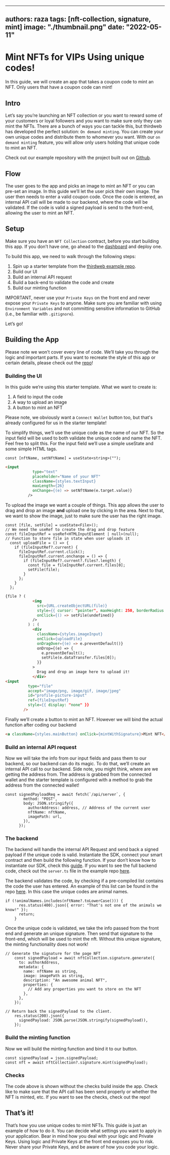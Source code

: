 
---
authors: raza
tags: [nft-collection, signature, mint]
image: "./thumbnail.png"
date: "2022-05-11"
---

# Mint NFTs for VIPs Using unique codes!

In this guide, we will create an app that takes a coupon code to mint an NFT. Only users that have a coupon code can mint!

<!-- truncate -->

## Intro

Let’s say you’re launching an NFT collection or you want to reward some of your customers or loyal followers and you want to make sure only they can mint the NFTs. There are a bunch of ways you can tackle this, but thirdweb has developed the perfect solution: `On demand minting`. You can create your own unique codes and distribute them to whomever you want. With our `on demand minting` feature, you will allow only users holding that unique code to mint an NFT.

Check out our example repository with the project built out on [Github](https://github.com/thirdweb-example/signature-based-minting-next-ts). 

## Flow

The user goes to the app and picks an image to mint an NFT or you can pre-set an image. In this guide we’ll let the user pick their own image. The user then needs to enter a valid coupon code. Once the code is entered, an internal API call will be made to our backend, where the code will be validated. If the code is valid a signed payload is send to the front-end, allowing the user to mint an NFT.

## Setup

Make sure you have an `NFT Collection` contract, before you start building this app. If you don’t have one, go ahead to the [dashboard](http://www.thirdweb.com/dashboard) and deploy one.

To build this app, we need to walk through the following steps:

1. Spin up a starter template from the [thirdweb example repo](http://www.github.com/thirdweb-example).
2. Build our UI
3. Build an internal API request
4. Build a back-end to validate the code and create 
5. Build our minting function

IMPORTANT, never use your `Private Keys` on the front end and never expose your `Private Keys` to anyone. Make sure you are familiar with using `Environment Variables` and not committing sensitive information to GitHub (i.e., be familiar with `.gitignore`).

Let’s go!

## Building the App

Please note we won’t cover every line of code. We’ll take you through the logic and important parts. If you want to recreate the style of this app or certain details, please check out the [repo](https://github.com/thirdweb-example/signature-based-minting-next-ts)!

### Building the UI

In this guide we’re using this starter template. What we want to create is:

1. A field to input the code
2. A way to upload an image
3. A button to mint an NFT

Please note, we obviously want a `Connect Wallet` button too, but that's already configured for us in the starter template!

To simplify things, we’ll use the unique code as the name of our NFT. So the input field will be used to both validate the unique code and name the NFT. Feel free to split this. For the input field we’ll use a simple useState and some simple HTML tags. 

```tsx
const [nftName, setNftName] = useState<string>("");
```

```html
<input
            type="text"
            placeholder="Name of your NFT"
            className={styles.textInput}
            maxLength={26}
            onChange={(e) => setNftName(e.target.value)}
          />
```

To upload the image we want a couple of things. This app allows the user to drag and drop an image **and** upload one by clicking in the area. Next to that, we want to show the image, just to make sure the user has the right image.

```tsx
const [file, setFile] = useState<File>();
// We need the useRef to create the drag and drop feature
const fileInputRef = useRef<HTMLInputElement | null>(null);
// Function to store file in state when user uploads it
  const uploadFile = () => {
    if (fileInputRef?.current) {
      fileInputRef.current.click();
      fileInputRef.current.onchange = () => {
        if (fileInputRef?.current?.files?.length) {
          const file = fileInputRef.current.files[0];
          setFile(file);
        }
      };
    }
  };
```

```html
{file ? (
            <img
              src={URL.createObjectURL(file)}
              style={{ cursor: "pointer", maxHeight: 250, borderRadius: 8 }}
              onClick={() => setFile(undefined)}
            />
          ) : (
            <div
              className={styles.imageInput}
              onClick={uploadFile}
              onDragOver={(e) => e.preventDefault()}
              onDrop={(e) => {
                e.preventDefault();
                setFile(e.dataTransfer.files[0]);
              }}
            >
              Drag and drop an image here to upload it!
            </div>
<input
          type="file"
          accept="image/png, image/gif, image/jpeg"
          id="profile-picture-input"
          ref={fileInputRef}
          style={{ display: "none" }}
        />
```

Finally we’ll create a button to mint an NFT. However we will bind the actual function after coding our backend

```html
<a className={styles.mainButton} onClick={mintWithSignature}>Mint NFT</a>
```

### Build an internal API request

Now we will take the info from our input fields and pass them to our backend, so our backend can do its magic. To do that, we’ll create an internal API call to our backend. Side note, you might think, where are we getting the address from. The address is grabbed from the connected wallet and the starter template is configured with a method to grab the address from the connected wallet!

```tsx
const signedPayloadReq = await fetch(`/api/server`, {
        method: "POST",
        body: JSON.stringify({
          authorAddress: address, // Address of the current user
          nftName: nftName,
          imagePath: url,
        }),
      });
```

### The backend

The backend will handle the internal API Request and send back a signed payload if the unique code is valid. Instantiate the SDK, connect your smart contract and then build the following function. If your don’t know how to instantiate our SDK, check this [guide](https://portal.thirdweb.com/typescript#backend--scripting-usage). If you want to see the full backend code, check out the `server.ts` file in the example repo [here](https://github.com/thirdweb-example/signature-based-minting-next-ts/blob/main/pages/api/server.ts).

The backend validates the code, by checking if a pre-compiled list contains the code the user has entered. An example of this list can be found in the repo [here](https://github.com/thirdweb-example/signature-based-minting-next-ts/blob/main/animalNames.ts).  In this case the unique codes are animal names.

```tsx
if (!animalNames.includes(nftName?.toLowerCase())) {
      res.status(400).json({ error: "That's not one of the animals we know!" });
      return;
    }
```

Once the unique code is validated, we take the info passed from the front end and generate an unique signature. Then send that signature to the front-end, which will be used to mint the nft. Without this unique signature, the minting functionality does not work!

```tsx
// Generate the signature for the page NFT
    const signedPayload = await nftCollection.signature.generate({
      to: authorAddress,
      metadata: {
        name: nftName as string,
        image: imagePath as string,
        description: "An awesome animal NFT",
        properties: {
          // Add any properties you want to store on the NFT
        },
      },
    });

// Return back the signedPayload to the client.
    res.status(200).json({
      signedPayload: JSON.parse(JSON.stringify(signedPayload)),
    });
```

### Build the minting function

Now we will build the minting function and bind it to our button. 

```tsx
const signedPayload = json.signedPayload;
const nft = await nftCollection?.signature.mint(signedPayload);
```

### Checks

The code above is shown without the checks build inside the app. Check like to make sure that the API call has been send properly or whether the NFT is minted, etc. If you want to see the checks, check out the repo!

## That’s it!

That’s how you use unique codes to mint NFTs. This guide is just an example of how to do it. You can decide what settings you want to apply in your application. Bear in mind how you deal with your logic and Private Keys. Using logic and Private Keys at the front end exposes you to risk. Never share your Private Keys, and be aware of how you code your logic.